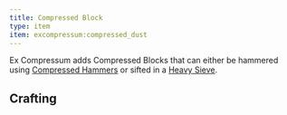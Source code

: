 ```yaml
---
title: Compressed Block
type: item
item: excompressum:compressed_dust
---
```


Ex Compressum adds Compressed Blocks that can either be hammered using [Compressed Hammers](compressed_hammer) or sifted in a [Heavy Sieve](excompressum:heavy_sieve).

## Crafting

<RecipeContainer>
  <CraftingRecipe recipe="excompressum:compressed_dust" />
  <CraftingRecipe recipe="excompressum:compressed_cobblestone" />
  <CraftingRecipe recipe="excompressum:compressed_sand" />
  <CraftingRecipe recipe="excompressum:compressed_dirt" />
  <CraftingRecipe recipe="excompressum:compressed_gravel" />
  <CraftingRecipe recipe="excompressum:compressed_flint" />
  <CraftingRecipe recipe="excompressum:compressed_ender_gravel" />
  <CraftingRecipe recipe="excompressum:compressed_nether_gravel" />
  <CraftingRecipe recipe="excompressum:compressed_soul_sand" />
  <CraftingRecipe recipe="excompressum:compressed_netherrack" />
  <CraftingRecipe recipe="excompressum:compressed_end_stone" />
  <CraftingRecipe recipe="excompressum:compressed_diorite" />
  <CraftingRecipe recipe="excompressum:compressed_andesite" />
  <CraftingRecipe recipe="excompressum:compressed_granite" />
</RecipeContainer>
